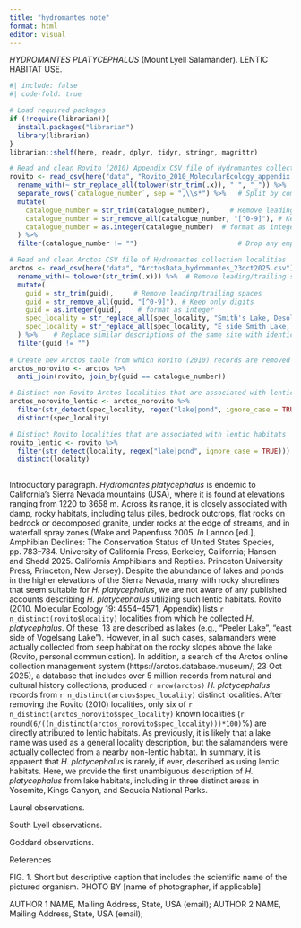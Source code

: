 ```yaml
---
title: "hydromantes note"
format: html
editor: visual
---
```


*HYDROMANTES PLATYCEPHALUS* (Mount Lyell Salamander).
LENTIC HABITAT USE.

```r
#| include: false
#| code-fold: true

# Load required packages
if (!require(librarian)){
  install.packages("librarian")
  library(librarian)
}
librarian::shelf(here, readr, dplyr, tidyr, stringr, magrittr)

# Read and clean Rovito (2010) Appendix CSV file of Hydromantes collection localities
rovito <- read_csv(here("data", "Rovito_2010_MolecularEcology_appendix.csv")) %>%    # Read CSV file
  rename_with(~ str_replace_all(tolower(str_trim(.x)), " ", "_")) %>%  # Remove leading/trailing spaces, lowercase, replace spaces with underscores
  separate_rows(`catalogue_number`, sep = ",\\s*") %>%   # Split by comma
  mutate(
    catalogue_number = str_trim(catalogue_number),     # Remove leading/trailing spaces
    catalogue_number = str_remove_all(catalogue_number, "[^0-9]"), # Keep only digits
    catalogue_number = as.integer(catalogue_number)  # format as integer
  ) %>%
  filter(catalogue_number != "")                         # Drop any empty entries

# Read and clean Arctos CSV file of Hydromantes collection localities
arctos <- read_csv(here("data", "ArctosData_hydromantes_23oct2025.csv")) %>% # Read CSV file
  rename_with(~ tolower(str_trim(.x))) %>%  # Remove leading/trailing spaces, lowercase
  mutate(
    guid = str_trim(guid),     # Remove leading/trailing spaces
    guid = str_remove_all(guid, "[^0-9]"), # Keep only digits
    guid = as.integer(guid),    # format as integer
    spec_locality = str_replace_all(spec_locality, "Smith's Lake, Desolation Wilderness area", "Smith Lake, Desolation Wilderness area, El Dorado National Forest"), 
    spec_locality = str_replace_all(spec_locality, "E side Smith Lake, Desolation Wilderness", "East side of Smith Lake, Desolation Wilderness, Eldorado National Forest")
  ) %>%    # Replace similar descriptions of the same site with identical descriptions
  filter(guid != "")
  
# Create new Arctos table from which Rovito (2010) records are removed
arctos_norovito <- arctos %>% 
  anti_join(rovito, join_by(guid == catalogue_number))

# Distinct non-Rovito Arctos localities that are associated with lentic habitats
arctos_norovito_lentic <- arctos_norovito %>% 
  filter(str_detect(spec_locality, regex("lake|pond", ignore_case = TRUE))) %>%
  distinct(spec_locality)

# Distinct Rovito localities that are associated with lentic habitats
rovito_lentic <- rovito %>% 
  filter(str_detect(locality, regex("lake|pond", ignore_case = TRUE))) %>%
  distinct(locality)
  
```

Introductory paragraph.
*Hydromantes platycephalus* is endemic to California's Sierra Nevada mountains (USA), where it is found at elevations ranging from 1220 to 3658 m.
Across its range, it is closely associated with damp, rocky habitats, including talus piles, bedrock outcrops, flat rocks on bedrock or decomposed granite, under rocks at the edge of streams, and in waterfall spray zones (Wake and Papenfuss 2005. *In* Lannoo \[ed.\], Amphibian Declines: The Conservation Status of United States Species, pp. 783--784. University of California Press, Berkeley, California; Hansen and Shedd 2025. California Amphibians and Reptiles. Princeton University Press, Princeton, New Jersey).
Despite the abundance of lakes and ponds in the higher elevations of the Sierra Nevada, many with rocky shorelines that seem suitable for *H. platycephalus*, we are not aware of any published accounts describing *H. platycephalus* utilizing such lentic habitats.
Rovito (2010. Molecular Ecology 19: 4554--4571, Appendix) lists `r n_distinct(rovito$locality)` localities from which he collected *H. platycephalus*.
Of these, 13 are described as lakes (e.g., "Peeler Lake", "east side of Vogelsang Lake").
However, in all such cases, salamanders were actually collected from seep habitat on the rocky slopes above the lake (Rovito, personal communication).
In addition, a search of the Arctos online collection management system (https://arctos.database.museum/; 23 Oct 2025), a database that includes over 5 million records from natural and cultural history collections, produced `r nrow(arctos)` *H. platycephalus* records from `r n_distinct(arctos$spec_locality)` distinct localities.
After removing the Rovito (2010) localities, only six of `r n_distinct(arctos_norovito$spec_locality)` known localities (`r round(6/((n_distinct(arctos_norovito$spec_locality)))*100)`%) are directly attributed to lentic habitats.
As previously, it is likely that a lake name was used as a general locality description, but the salamanders were actually collected from a nearby non-lentic habitat.
In summary, it is apparent that *H. platycephalus* is rarely, if ever, described as using lentic habitats.
Here, we provide the first unambiguous description of *H. platycephalus* from lake habitats, including in three distinct areas in Yosemite, Kings Canyon, and Sequoia National Parks.

Laurel observations.

South Lyell observations.

Goddard observations.

References

FIG.
1.
Short but descriptive caption that includes the scientific name of the pictured organism.
PHOTO BY \[name of photographer, if applicable\]

AUTHOR 1 NAME, Mailing Address, State, USA (email); AUTHOR 2 NAME, Mailing Address, State, USA (email);
